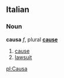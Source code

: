 ==Italian==
===Noun===
'''causa''' ''f'', plural '''[[cause]]'''
#[[cause]]
#[[lawsuit]]

[[pl:Causa]]